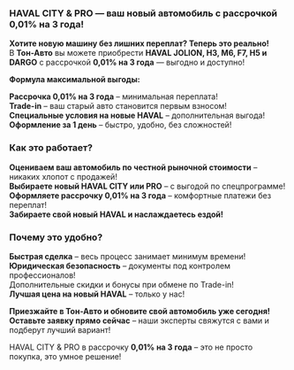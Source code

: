 ### HAVAL CITY & PRO — ваш новый автомобиль с рассрочкой 0,01% на 3 года!

**Хотите новую машину без лишних переплат? Теперь это реально!**  
В **Тон-Авто** вы можете приобрести **HAVAL JOLION, H3, M6, F7, H5 и DARGO** с рассрочкой **0,01% на 3 года** — выгодно и доступно!

**Формула максимальной выгоды:**

**Рассрочка 0,01% на 3 года** – минимальная переплата!  
**Trade-in** – ваш старый авто становится первым взносом!  
**Специальные условия на новые HAVAL** – дополнительная выгода!  
**Оформление за 1 день** – быстро, удобно, без сложностей!  

### Как это работает?

**Оцениваем ваш автомобиль по честной рыночной стоимости** – никаких хлопот с продажей!  
**Выбираете новый HAVAL CITY или PRO** – с выгодой по спецпрограмме!  
**Оформляете рассрочку 0,01% на 3 года** – комфортные платежи без переплат!  
**Забираете свой новый HAVAL и наслаждаетесь ездой!**

### Почему это удобно?

**Быстрая сделка** – весь процесс занимает минимум времени!  
**Юридическая безопасность** – документы под контролем профессионалов!  
Дополнительные скидки и бонусы при обмене по Trade-in!  
**Лучшая цена на новый HAVAL** – только у нас!  

**Приезжайте в Тон-Авто и обновите свой автомобиль уже сегодня!**  
**Оставьте заявку прямо сейчас** – наши эксперты свяжутся с вами и подберут лучший вариант!  

HAVAL CITY & PRO в рассрочку **0,01% на 3 года** – это не просто покупка, это умное решение!  
